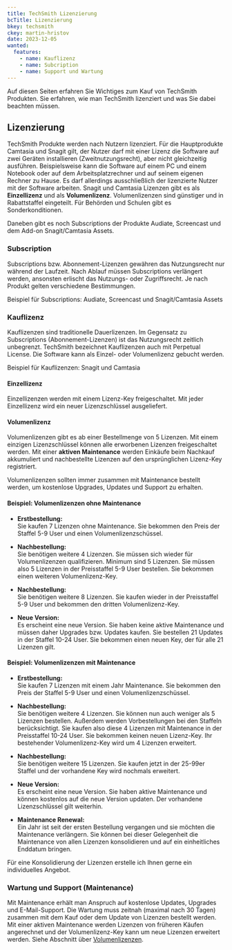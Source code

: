 ```yaml
---
title: TechSmith Lizenzierung
bcTitle: Lizenzierung
bkey: techsmith
ckey: martin-hristov
date: 2023-12-05
wanted:
  features:
    - name: Kauflizenz
    - name: Subcription
    - name: Support und Wartung
---
```




<Intro>

Auf diesen Seiten erfahren Sie Wichtiges zum Kauf von TechSmith Produkten. Sie erfahren, wie man TechSmith lizenziert und was Sie dabei beachten müssen.

</Intro>

<TOC />

## Lizenzierung

TechSmith Produkte werden nach Nutzern lizenziert. Für die Hauptprodukte Camtasia und Snagit gilt, der Nutzer darf mit einer Lizenz die Software auf zwei Geräten installieren (Zweitnutzungsrecht), aber nicht gleichzeitig ausführen. Beispielsweise kann die Software auf einem PC und einem Notebook oder auf dem Arbeitsplatzrechner und auf seinem eigenen Rechner zu Hause. Es darf allerdings ausschließlich der lizenzierte Nutzer mit der Software arbeiten. Snagit und Camtasia Lizenzen gibt es als **Einzellizenz** und als **Volumenlizenz**. Volumenlizenzen sind günstiger und in Rabattstaffel eingeteilt. Für Behörden und Schulen gibt es Sonderkonditionen.

Daneben gibt es noch Subscriptions der Produkte Audiate, Screencast und dem Add-on Snagit/Camtasia Assets.


### Subscription

Subscriptions bzw. Abonnement-Lizenzen gewähren das Nutzungsrecht nur während der Laufzeit. Nach Ablauf müssen Subscriptions verlängert werden, ansonsten erlischt das Nutzungs- oder Zugriffsrecht. Je nach Produkt gelten verschiedene Bestimmungen.

Beispiel für Subscriptions: Audiate, Screencast und Snagit/Camtasia Assets

### Kauflizenz

Kauflizenzen sind traditionelle Dauerlizenzen. Im Gegensatz zu Subscriptions (Abonnement-Lizenzen) ist das Nutzungsrecht zeitlich unbegrenzt. TechSmith bezeichnet Kauflizenzen auch mit Perpetual License. Die Software kann als Einzel- oder Volumenlizenz gebucht werden.

Beispiel für Kauflizenzen: Snagit und Camtasia

#### Einzellizenz

Einzellizenzen werden mit einem Lizenz-Key freigeschaltet. Mit jeder Einzellizenz wird ein neuer Lizenzschlüssel ausgeliefert.

#### Volumenlizenz

Volumenlizenzen gibt es ab einer Bestellmenge von 5 Lizenzen. Mit einem einzigen Lizenzschlüssel können alle erworbenen Lizenzen freigeschaltet werden. Mit einer **aktiven Maintenance** werden Einkäufe beim Nachkauf akkumuliert und nachbestellte Lizenzen auf den ursprünglichen Lizenz-Key registriert.

<Info>

Volumenlizenzen sollten immer zusammen mit Maintenance bestellt werden, um kostenlose Upgrades, Updates und Support zu erhalten.

</Info>



#### Beispiel: Volumenlizenzen ohne Maintenance

<ArrowList>

- **Erstbestellung:**<br />
  Sie kaufen 7 Lizenzen ohne Maintenance. Sie bekommen den Preis der Staffel 5-9 User und einen Volumenlizenzschüssel.

- **Nachbestellung:**<br />
  Sie benötigen weitere 4 Lizenzen. Sie müssen sich wieder für Volumenlizenzen qualifizieren. Minimum sind 5 Lizenzen. Sie müssen also 5 Lizenzen in der Preisstaffel 5-9 User bestellen. Sie bekommen einen weiteren Volumenlizenz-Key.

- **Nachbestellung:**<br />
  Sie benötigen weitere 8 Lizenzen. Sie kaufen wieder in der Preisstaffel 5-9 User und bekommen den dritten Volumenlizenz-Key.

- **Neue Version:**<br />
  Es erscheint eine neue Version. Sie haben keine aktive Maintenance und müssen daher Upgrades bzw. Updates kaufen. Sie bestellen 21 Updates in der Staffel 10-24 User. Sie bekommen einen neuen Key, der für alle 21 Lizenzen gilt.

</ArrowList>

#### Beispiel: Volumenlizenzen mit Maintenance

<ArrowList>

-  **Erstbestellung:**<br />
  Sie kaufen 7 Lizenzen mit einem Jahr Maintenance. Sie bekommen den Preis der Staffel 5-9 User und einen Volumenlizenzschüssel.

- **Nachbestellung:**<br />
  Sie benötigen weitere 4 Lizenzen. Sie können nun auch weniger als 5 Lizenzen bestellen. Außerdem werden Vorbestellungen bei den Staffeln berücksichtigt. Sie kaufen also diese 4 Lizenzen mit Maintenance in der Preisstaffel 10-24 User. Sie bekommen keinen neuen Lizenz-Key. Ihr bestehender Volumenlizenz-Key wird um 4 Lizenzen erweitert.

- **Nachbestellung:**<br />
  Sie benötigen weitere 15 Lizenzen. Sie kaufen jetzt in der 25-99er Staffel und der vorhandene Key wird nochmals erweitert.

- **Neue Version:**<br />
  Es erscheint eine neue Version. Sie haben aktive Maintenance und können kostenlos auf die neue Version updaten. Der vorhandene Lizenzschlüssel gilt weiterhin.

- **Maintenance Renewal:**<br />
  Ein Jahr ist seit der ersten Bestellung vergangen und sie möchten die Maintenance verlängern. Sie können bei dieser Gelegenheit die Maintenance von allen Lizenzen konsolidieren und auf ein einheitliches Enddatum bringen.

</ArrowList>

<Info>

Für eine Konsolidierung der Lizenzen erstelle ich Ihnen gerne ein individuelles Angebot.

</Info>


### Wartung und Support (Maintenance)

Mit Maintenance erhält man Anspruch auf kostenlose Updates, Upgrades und E-Mail-Support. Die Wartung muss zeitnah (maximal nach 30 Tagen) zusammen mit dem Kauf oder dem Update von Lizenzen bestellt werden. Mit einer aktiven Maintenance werden Lizenzen von früheren Käufen angerechnet und der Volumenlizenz-Key kann um neue Lizenzen erweitert werden. Siehe Abschnitt über [Volumenlizenzen](#volumenlizenz).
